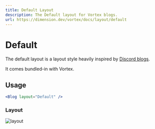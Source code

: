 ```yaml
---
title: Default Layout
description: The Default layout for Vortex blogs.
url: https://dimension.dev/vortex/docs/layout/default
---
```


# Default

The default layout is a layout style heavily inspired by [Discord blogs](https://discord.com/blog).

It comes bundled-in with Vortex.

## Usage

```jsx
<Blog layout="Default" />
```

### Layout

![layout](/default.svg)
